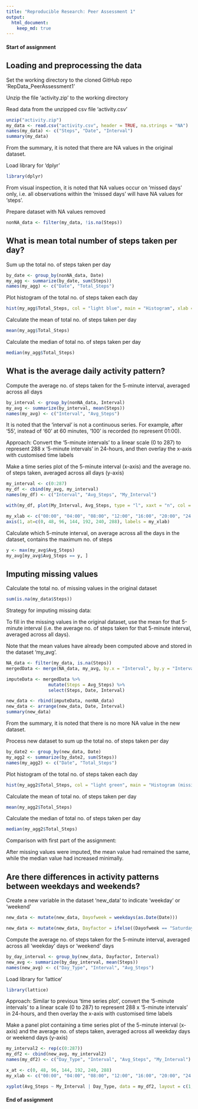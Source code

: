 ```yaml
---
title: "Reproducible Research: Peer Assessment 1"
output: 
  html_document:
    keep_md: true
---
```



#### Start of assignment


## Loading and preprocessing the data

Set the working directory to the cloned GitHub repo 'RepData_PeerAssessment1'

Unzip the file 'activity.zip' to the working directory

Read data from the unzipped csv file 'activity.csv'


```r
unzip("activity.zip")
my_data <- read.csv("activity.csv", header = TRUE, na.strings = "NA")
names(my_data) <- c("Steps", "Date", "Interval")
summary(my_data)
```


From the summary, it is noted that there are NA values in the original dataset.

Load library for 'dplyr'


```r
library(dplyr)
```


From visual inspection, it is noted that NA values occur on 'missed days' only, i.e. all observations within the 'missed days' will have NA values for 'steps'.

Prepare dataset with NA values removed


```r
nonNA_data <- filter(my_data, !is.na(Steps))
```



## What is mean total number of steps taken per day?

Sum up the total no. of steps taken per day


```r
by_date <- group_by(nonNA_data, Date)
my_agg <- summarize(by_date, sum(Steps))
names(my_agg) <- c("Date", "Total_Steps")
```


Plot histogram of the total no. of steps taken each day


```r
hist(my_agg$Total_Steps, col = "light blue", main = "Histogram", xlab = "Total no. of steps taken each day")
```


Calculate the mean of total no. of steps taken per day


```r
mean(my_agg$Total_Steps)
```


Calculate the median of total no. of steps taken per day


```r
median(my_agg$Total_Steps)
```



## What is the average daily activity pattern?

Compute the average no. of steps taken for the 5-minute interval, averaged across all days


```r
by_interval <- group_by(nonNA_data, Interval)
my_avg <- summarize(by_interval, mean(Steps))
names(my_avg) <- c("Interval", "Avg_Steps")
```


It is noted that the 'interval' is not a continuous series. For example, after '55', instead of '60' at 60 minutes, '100' is recorded (to represent 01:00). 

Approach: Convert the '5-minute intervals' to a linear scale (0 to 287) to represent 288 x '5-minute intervals' in 24-hours, and then overlay the x-axis with customised time labels


Make a time series plot of the 5-minute interval (x-axis) and the average no. of steps taken, averaged across all days (y-axis)


```r
my_interval <- c(0:287)
my_df <- cbind(my_avg, my_interval)
names(my_df) <- c("Interval", "Avg_Steps", "My_Interval")

with(my_df, plot(My_Interval, Avg_Steps, type = "l", xaxt = "n", col = "brown", main = "Time series plot", xlab = "5-minute Interval", ylab = "Average no. of steps taken, across all days"))

my_xlab <- c("00:00", "04:00", "08:00", "12:00", "16:00", "20:00", "24:00")
axis(1, at=c(0, 48, 96, 144, 192, 240, 288), labels = my_xlab)
```


Calculate which 5-minute interval, on average across all the days in the dataset, contains the maximum no. of steps


```r
y <- max(my_avg$Avg_Steps)
my_avg[my_avg$Avg_Steps == y, ]
```



## Imputing missing values

Calculate the total no. of missing values in the original dataset


```r
sum(is.na(my_data$Steps))
```


Strategy for imputing missing data:

To fill in the missing values in the original dataset, use the mean for that 5-minute interval (i.e. the average no. of steps taken for that 5-minute interval, averaged across all days).  

Note that the mean values have already been computed above and stored in the dataset 'my_avg'.


```r
NA_data <- filter(my_data, is.na(Steps))
mergedData <- merge(NA_data, my_avg, by.x = "Interval", by.y = "Interval")

imputeData <- mergedData %>%
                mutate(Steps = Avg_Steps) %>%
                select(Steps, Date, Interval)

new_data <- rbind(imputeData, nonNA_data)
new_data <- arrange(new_data, Date, Interval)
summary(new_data)
```


From the summary, it is noted that there is no more NA value in the new dataset. 

Process new dataset to sum up the total no. of steps taken per day


```r
by_date2 <- group_by(new_data, Date)
my_agg2 <- summarize(by_date2, sum(Steps))
names(my_agg2) <- c("Date", "Total_Steps")
```


Plot histogram of the total no. of steps taken each day


```r
hist(my_agg2$Total_Steps, col = "light green", main = "Histogram (missing values imputed)", xlab = "Total no. of steps taken each day")
```


Calculate the mean of total no. of steps taken per day


```r
mean(my_agg2$Total_Steps)
```


Calculate the median of total no. of steps taken per day


```r
median(my_agg2$Total_Steps)
```


Comparison with first part of the assignment:

After missing values were imputed, the mean value had remained the same, while the median value had increased minimally. 



## Are there differences in activity patterns between weekdays and weekends?

Create a new variable in the dataset 'new_data' to indicate 'weekday' or 'weekend'


```r
new_data <- mutate(new_data, Dayofweek = weekdays(as.Date(Date)))

new_data <- mutate(new_data, Dayfactor = ifelse((Dayofweek == "Saturday")|(Dayofweek == "Sunday"), "weekend", "weekday"))
```


Compute the average no. of steps taken for the 5-minute interval, averaged across all 'weekday' days or 'weekend' days


```r
by_day_interval <- group_by(new_data, Dayfactor, Interval)
new_avg <- summarize(by_day_interval, mean(Steps))
names(new_avg) <- c("Day_Type", "Interval", "Avg_Steps")
```


Load library for 'lattice'


```r
library(lattice)
```


Approach: Similar to previous 'time series plot', convert the '5-minute intervals' to a linear scale (0 to 287) to represent 288 x '5-minute intervals' in 24-hours, and then overlay the x-axis with customised time labels


Make a panel plot containing a time series plot of the 5-minute interval (x-axis) and the average no. of steps taken, averaged across all weekday days or weekend days (y-axis)


```r
my_interval2 <- rep(c(0:287))
my_df2 <- cbind(new_avg, my_interval2)
names(my_df2) <- c("Day_Type", "Interval", "Avg_Steps", "My_Interval")

x_at <- c(0, 48, 96, 144, 192, 240, 288)
my_xlab <- c("00:00", "04:00", "08:00", "12:00", "16:00", "20:00", "24:00")

xyplot(Avg_Steps ~ My_Interval | Day_Type, data = my_df2, layout = c(1, 2), type = "l", main = "Time series panel plot", xlab = "Interval", ylab = "Number of steps", scales = list(x = list(at = x_at, labels = my_xlab)))
```



#### End of assignment